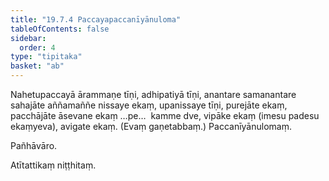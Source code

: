 ```yaml
---
title: "19.7.4 Paccayapaccanīyānuloma"
tableOfContents: false
sidebar:
  order: 4
type: "tipitaka"
basket: "ab"
---
```



<DynamicBreadcrumb />

<Division number="21">

<Paragraph number="2661">
Nahetupaccayā ārammaṇe tīṇi, adhipatiyā tīṇi, anantare samanantare sahajāte aññamaññe nissaye ekaṃ, upanissaye tīṇi, purejāte ekaṃ, pacchājāte āsevane ekaṃ …pe…  kamme dve, vipāke ekaṃ (imesu padesu ekaṃyeva), avigate ekaṃ. (Evaṃ gaṇetabbaṃ.)

</Paragraph>
</Division>

<Paragraph number="2662" type="center">
Paccanīyānulomaṃ.

  
Pañhāvāro.



</Paragraph>

<Paragraph number="2663" type="center">
Atītattikaṃ niṭṭhitaṃ.
</Paragraph>